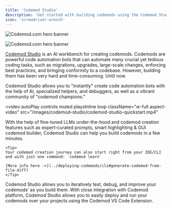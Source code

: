 ```yaml
---
title: 'Codemod Studio'
description: 'Get started with building codemods using the Codemod Studio.'
icon: 'screwdriver-wrench'
---
```


<img
  className="block dark:hidden"
  src="/images/codemod-studio/codemod-studio-hero-light.jpg"
  alt="Codemod.com hero banner"
/>

<img
  className="hidden dark:block"
  src="/images/codemod-studio/codemod-studio-hero-dark.jpg"
  alt="Codemod.com hero banner"
/>

[Codemod Studio](https://codemod.studio/) is an AI workbench for creating codemods. Codemods are powerful code automation bots that can automate many crucial yet tedious coding tasks, such as migrations, upgrades, large-scale changes, enforcing best practices, and bringing conformity to a codebase. However, building them has been very hard and time-consuming. Until now.

Codemod Studio allows you to "instantly" create code automation bots with the help of AI, specialized helpers, and debuggers, as well as a vibrant community of "codemod champions."

<video
  autoPlay
  controls
  muted
  playsInline
  loop
  className="w-full aspect-video"
  src="/images/codemod-studio/codemod-studio-quickstart.mp4"
></video>

<Steps>
  <Step title="Build">
    With the help of fine-tuned LLMs under-the-hood and codemod creation features such as expert-curated prompts, smart highlighting & GUI codemod builder, Codemod Studio can help you build codemods in a few minutes.

    <Tip>
    Your codemod creation journey can also start right from your IDE/CLI and with just one command: `codemod learn`

    [More info here ->](../deploying-codemods/cli#generate-codemod-from-file-diff)
    </Tip>
  </Step>
  <Step title="Test">
    Codemod Studio allows you to iteratively test, debug, and improve your codemods’ as you build them.
  </Step>
  <Step title="Run">
    With close integration with Codemod platform, Codemod Studio allows you to easily deploy and run your codemods over your projects using the Codemod VS Code Extension.
  </Step>
</Steps>
